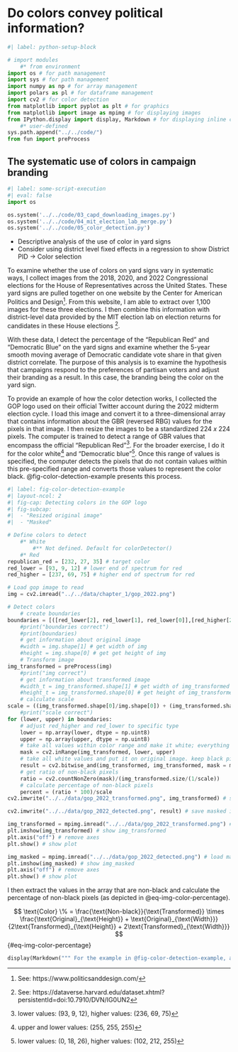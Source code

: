 # Do colors convey political information?

<!--
    - Description: QMD script for chapter 2
    - Updated: 2022-11-28
    - Updated by: dcr
    - Notes:
        * Code:
            ** pre-test:
                *** 00_pre-test.py
                *** table called pre-test
            ** Scraping:
                *** CAPD
                    **** Execute 01_capd_text_scraping.ipynb interactively
                        ***** table called ch_1_capd_yard_signs
                    **** Execute 02_capd_img_scraping.ipynb interactively
                        ***** table called ch_1_capd_yard_signs
                    **** Execute 03_capd_downloading_images.py
                        ***** does so at end of 02_capd_img_scraping.ipynb
                    **** Execute 04_mit_election_lab_merge.py
                        ***** does so in the some-script-execution block below
        * Writing:
            ** First should write an annotated bibliography for this chapter
            ** Once annotated bibliography is complete, should have enough to start working on a pre-registered report for this chapter
            
-->
```{python}
#| label: python-setup-block

# import modules
    #* from environment
import os # for path management
import sys # for path management
import numpy as np # for array management
import polars as pl # for dataframe management
import cv2 # for color detection
from matplotlib import pyplot as plt # for graphics
from matplotlib import image as mpimg # for displaying images
from IPython.display import display, Markdown # for displaying inline code
    #* user-defined
sys.path.append("../../code/")
from fun import preProcess
```


## The systematic use of colors in campaign branding

```{python}
#| label: some-script-execution
#| eval: false
import os

os.system('../../code/03_capd_downloading_images.py')
os.system('../../code/04_mit_election_lab_merge.py')
os.system('../../code/05_color_detection.py')
```

- Descriptive analysis of the use of color in yard signs
- Consider using district level fixed effects in a regression to show District PID $\rightarrow$ Color selection

To examine whether the use of colors on yard signs vary in systematic ways, I collect images from the 2018, 2020, and 2022 Congressional elections for the House of Representatives across the United States. These yard signs are pulled together on one website by the Center for American Politics and Design^[See: https://www.politicsanddesign.com/]. From this website, I am able to extract over 1,100 images for these three elections. I then combine this information with district-level data provided by the MIT election lab on election returns for candidates in these House elections ^[See: https://dataverse.harvard.edu/dataset.xhtml?persistentId=doi:10.7910/DVN/IG0UN2].

With these data, I detect the percentage of the "Republican Red" and "Democratic Blue" on the yard signs and examine whether the 5-year smooth moving average of Democratic candidate vote share in that given district correlate. The purpose of this analysis is to examine the hypothesis that campaigns respond to the preferences of partisan voters and adjust their branding as a result. In this case, the branding being the color on the yard sign.

To provide an example of how the color detection works, I collected the GOP logo used on their official Twitter account during the 2022 midterm election cycle. I load this image and convert it to a three-dimensional array that contains information about the GBR (reversed RBG) values for the pixels in that image. I then resize the images to be a standardized 224 $x$ 224 pixels. The computer is trained to detect a range of GBR values that encompass the official "Republican Red"^[lower values: (93, 9, 12), higher values: (236, 69, 75)]. For the broader exercise, I do it for the color white^[upper and lower values: (255, 255, 255)] and "Democratic blue"^[lower values: (0, 18, 26), higher values: (102, 212, 255)]. Once this range of values is specified, the computer detects the pixels that do not contain values within this pre-specified range and converts those values to represent the color black. @fig-color-detection-example presents this process.

```{python}
#| label: fig-color-detection-example
#| layout-ncol: 2
#| fig-cap: Detecting colors in the GOP logo
#| fig-subcap:
#|  - "Resized original image"
#|  - "Masked"

# Define colors to detect
    #* White
        #** Not defined. Default for colorDetector()
    #* Red
republican_red = [232, 27, 35] # target color
red_lower = [93, 9, 12] # lower end of spectrum for red
red_higher = [237, 69, 75] # higher end of spectrum for red

# Load gop image to read
img = cv2.imread("../../data/chapter_1/gop_2022.png")

# Detect colors
    # create boundaries 
boundaries = [([red_lower[2], red_lower[1], red_lower[0]],[red_higher[2], red_higher[1], red_higher[0]])]
    #print("boundaries correct") 
    #print(boundaries)
    # get information about original image
    #width = img.shape[1] # get width of img
    #height = img.shape[0] # get get height of img
    # Transform image
img_transformed = preProcess(img)
    #print("img correct")
    # get information about transformed image
    #width_t = img_transformed.shape[1] # get width of img_transformed
    #height_t = img_transformed.shape[0] # get height of img_transformed
    # calculate scale
scale = ((img_transformed.shape[0]/img.shape[0]) + (img_transformed.shape[1]/img.shape[1]))/2
    #print("scale correct")
for (lower, upper) in boundaries:
    # adjust red_higher and red_lower to specific type
    lower = np.array(lower, dtype = np.uint8)
    upper = np.array(upper, dtype = np.uint8)
    # take all values within color range and make it white; everything else black
    mask = cv2.inRange(img_transformed, lower, upper)
    # take all white values and put it on original image. keep black pixels black
    result = cv2.bitwise_and(img_transformed, img_transformed, mask = mask)
    # get ratio of non-black pixels
    ratio = cv2.countNonZero(mask)/(img_transformed.size/(1/scale))
    # calculate percentage of non-black pixels
    percent = (ratio * 100)/scale
cv2.imwrite("../../data/gop_2022_transformed.png", img_transformed) # save transformed image

cv2.imwrite("../../data/gop_2022_detected.png", result) # save masked image

img_transformed = mpimg.imread("../../data/gop_2022_transformed.png") # load transformed image
plt.imshow(img_transformed) # show img_transformed
plt.axis("off") # remove axes
plt.show() # show plot

img_masked = mpimg.imread("../../data/gop_2022_detected.png") # load masked image
plt.imshow(img_masked) # show img_masked
plt.axis("off") # remove axes
plt.show() # show plot
```

I then extract the values in the array that are non-black and calculate the percentage of non-black pixels (as depicted in @eq-img-color-percentage).  


$$
\text{Color} \% = \frac{\text{Non-black}}{\text{Transformed}} \times \frac{\text{Original}_{\text{Height}} + \text{Original}_{\text{Width}}}{2\text{Transformed}_{\text{Height}} + 2\text{Transformed}_{\text{Width}}}
$$ {#eq-img-color-percentage}

```{python}
display(Markdown(""" For the example in @fig-color-detection-example, about {percent} of the image is red.""".format(percent = f'{percent:.2f}')))
```

